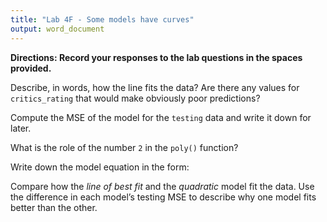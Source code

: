 ```yaml
---
title: "Lab 4F - Some models have curves"
output: word_document
---
```



**Directions: Record your responses to the lab questions in the spaces provided.**

\newline

Describe, in words, how the line fits the data? Are there any values for `critics_rating` that would make obviously poor predictions?

\newline

\newline

\newline

Compute the MSE of the model for the `testing` data and write it down for later.

\newline

\newline

\newline

What is the role of the number `2` in the `poly()` function?

\newline

\newline

\newline

Write down the model equation in the form:

\newline

\newline

\newline

Compare how the _line of best fit_ and the _quadratic_ model fit the data. Use the difference in each model's testing MSE to describe why one model fits better than the other.
